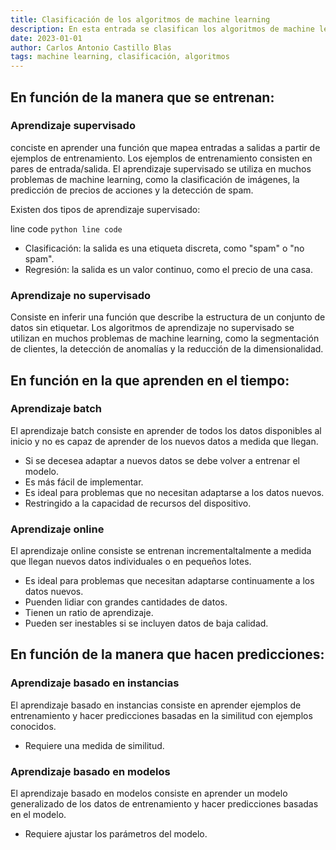 ```yaml
---
title: Clasificación de los algoritmos de machine learning
description: En esta entrada se clasifican los algoritmos de machine learning en función de la manera que se entrenan, en función en la que aprenden en el tiempo y en función de la manera que hacen predicciones.
date: 2023-01-01
author: Carlos Antonio Castillo Blas
tags: machine learning, clasificación, algoritmos
---
```


## En función de la manera que se entrenan:

### Aprendizaje supervisado

conciste en aprender una función que mapea entradas a salidas a partir de ejemplos de entrenamiento. Los ejemplos de entrenamiento consisten en pares de entrada/salida. El aprendizaje supervisado se utiliza en muchos problemas de machine learning, como la clasificación de imágenes, la predicción de precios de acciones y la detección de spam.

Existen dos tipos de aprendizaje supervisado:

line code `python line code`

- Clasificación: la salida es una etiqueta discreta, como "spam" o "no spam".
- Regresión: la salida es un valor continuo, como el precio de una casa.

### Aprendizaje no supervisado

Consiste en inferir una función que describe la estructura de un conjunto de datos sin etiquetar. Los algoritmos de aprendizaje no supervisado se utilizan en muchos problemas de machine learning, como la segmentación de clientes, la detección de anomalías y la reducción de la dimensionalidad.

## En función en la que aprenden en el tiempo:

### Aprendizaje batch

El aprendizaje batch consiste en aprender de todos los datos disponibles al inicio y no es capaz de aprender de los nuevos datos a medida que llegan.

- Si se decesea adaptar a nuevos datos se debe volver a entrenar el modelo.
- Es más fácil de implementar.
- Es ideal para problemas que no necesitan adaptarse a los datos nuevos.
- Restringido a la capacidad de recursos del dispositivo.

### Aprendizaje online

El aprendizaje online consiste se entrenan incrementaltalmente a medida que llegan nuevos datos individuales o en pequeños lotes.

- Es ideal para problemas que necesitan adaptarse continuamente a los datos nuevos.
- Puenden lidiar con grandes cantidades de datos.
- Tienen un ratio de aprendizaje.
- Pueden ser inestables si se incluyen datos de baja calidad.

## En función de la manera que hacen predicciones:

### Aprendizaje basado en instancias

El aprendizaje basado en instancias consiste en aprender ejemplos de entrenamiento y hacer predicciones basadas en la similitud con ejemplos conocidos.

- Requiere una medida de similitud.

### Aprendizaje basado en modelos

El aprendizaje basado en modelos consiste en aprender un modelo generalizado de los datos de entrenamiento y hacer predicciones basadas en el modelo.

- Requiere ajustar los parámetros del modelo.
